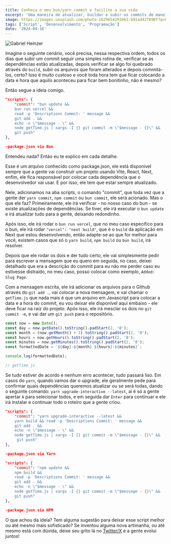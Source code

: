 ```yaml
---
title: Conheça o meu bun/yarn commit e facilite a sua vida
excerpt: 'Uma maneira de atualizar, buildar e subir os commits de maneira simples, direta e sem complicações.'
image: https://images.unsplash.com/photo-1629654291663-b91ad427698f?q=80&w=1974&auto=format&fit=crop&ixlib=rb-4.0.3&ixid=M3wxMjA3fDB8MHxwaG90by1wYWdlfHx8fGVufDB8fHx8fA%3D%3D
tags: ['Script', 'Desenvolvimento', 'Programação']
date: '2024-04-16'
---
```


![](https://images.unsplash.com/photo-1629654291663-b91ad427698f?q=80&w=1974&auto=format&fit=crop&ixlib=rb-4.0.3&ixid=M3wxMjA3fDB8MHxwaG90by1wYWdlfHx8fGVufDB8fHx8fA%3D%3D "Gabriel Heinzer")

Imagine o seguinte cenário, você precisa, nessa respectiva ordem, todos os dias que subir um commit seguir uma simples rotina de, verificar se as dependências
estão atualizadas, depois verificar se algo foi quebrado através do `build`, subir os arquivos que foram alterados e depois commitá-los, certo? Isso é muito
custoso e você toda hora tem que ficar colocando a data e hora que aquilo aconteceu para ficar bem bonitinho, não é mesmo?

Então segue a ideia comigo.

```json
"scripts": {
    "commit": "bun update && 
    bun run vercel && 
    read -p 'Descriptions Commit: ' message && 
    git add . && 
    echo -n \"$message - \" && 
    node getTime.js | xargs -I {} git commit -m \"$message - {}\" && 
    git push"
},

-package.json via Bun
```

Entendeu nada? Então eu te explico em cada detalhe.

Esse é um arquivo conhecido como package.json, ele está disponível sempre que a gente vai construir um projeto usando Vite, React, Next, enfim, ele fica
responsável por colocar cada dependência que o desenvolvedor vai usar. E por isso, ele tem que estar sempre atualizado.

Nele, adicionamos na aba scripts, o comando "commit", que toda vez que a gente der `yarn commit`, `npm commit` ou `bun commit`, ele será acionado. Mas
o que ele faz? Primeiramente, ele irá verificar - no nosso caso do bun - se existe atualizações de dependências. Se tiver, ele irá executar o `bun update` e
irá atualizar tudo para a gente, deixando redondinho. 

Após isso, ele irá rodar o `bun run vercel`, que no meu caso específico para o bun, ele irá rodar `"vercel": "next build"`, que é o `build` da aplicação
em Next que estou desenvolvendo, então adapte-se ao que for melhor para você, existem casos que só o `yarn build`, `npm build` ou `bun build`,  irá resolver.

Depois que ele rodar os dois e der tudo certo, ele vai simplesmente pedir para escrever a mensagem que eu quero em seguida, no caso, deixei detalhado que era
a descrição do commit para eu não me perder caso eu estivesse distraído, no meu caso, posso colocar como exemplo, `Added: Slug Page`.

Com a mensagem escrita, ele irá adicionar os arquivos para o Github através do `git add .`, vai colocar a nova mensagem, e vai chamar o `getTime.js` que
nada mais é que um arquivo em Javascript para colocar a data e a hora do commit, eu vou deixar ele disponível aqui embaixo - ele deve ficar na raíz do projeto. Após isso, ele irá mesclar os dois no `git commit -m`, e vai dar um `git push` para o repositório.

```Javascript
const now = new Date();
const day = now.getDate().toString().padStart(2, '0');
const month = (now.getMonth() + 1).toString().padStart(2, '0');
const hours = now.getHours().toString().padStart(2, '0');
const minutes = now.getMinutes().toString().padStart(2, '0');
const formattedDate = `${day}-${month} ${hours}:${minutes}`;

console.log(formattedDate);

// getTime.js
```

Se tudo estiver de acordo e nenhum erro acontecer, tudo passará liso. Em casos do `yarn`, quando vamos dar o upgrade, ele geralmente pede para confirmar quais
dependências queremos atualizar ou se será todas, dando o seguinte comando: `yarn upgrade-interactive --latest`, ai é só a gente apertar `A` para selecionar todos, e em seguida dar `Enter` para continuar e ele irá instalar e continuar todo o roteiro que a gente criou.

```json
"scripts": {
    "commit": "yarn upgrade-interactive --latest && 
    yarn build && read -p 'Descriptions Commit: ' message &&
    git add . &&
    echo -n \"$message - \" && 
    node getTime.js | xargs -I {} git commit -m \"$message - {}\" &&
     git push"
},

-package.json via Yarn
```

```json
"scripts": {
    "commit": "npm update &&
    npm build &&
    read -p 'Descriptions Commit: ' message && 
    git add . &&
    echo -n \"$message - \" && 
    node getTime.js | xargs -I {} git commit -m \"$message - {}\" && 
    git push"
},

-package.json via NPM
```

O que achou da ideia? Tem alguma sugestão para deixar esse script melhor ou até mesmo mais sofisticado? Se inventou alguma nova artimanha, 
ou até mesmo está com dúvida, deixe seu grito lá no [Twitter/X](https://twitter.com/Yagasaki7k) e a gente evolui juntos!